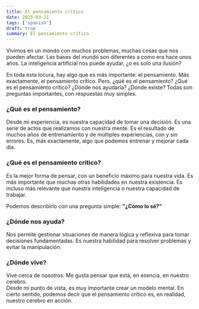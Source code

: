 ```yaml
---
title: El pensamiento crítico
date: 2025-03-21
tags: ['spanish']
draft: true
summary: El pensamiento crítico
---
```


Vivimos en un mondo con muchos problemas, muchas cosas que nos pueden afectar.
Las bases del mundo son diferentes a como era hace unos años. La inteligencia artificial nos puede ayudar, ¿o es solo una ilusión?

En toda esta locura, hay algo que es más importante: el pensamiento. Más exactamente, el pensamiento crítico. Pero, ¿qué es el pensamiento? ¿Qué es el pensamiento crítico? ¿Dónde nos ayudaría? ¿Dónde existe? Todas son preguntas importantes, con respuestas muy simples.

### ¿Qué es el pensamiento?

Desde mi experiencia, es nuestra capacidad de tomar una decisión. Es una serie de actos que realizamos con nuestra mente. Es el resultado de muchos años de entrenamiento y de múltiples experiencias, con y sin errores. Es, más exactamente, algo que podemos entrenar y mejorar cada día.

### ¿Qué es el pensamiento crítico?

Es la mejor forma de pensar, con un beneficio máximo para nuestra vida. Es más importante que muchas otras habilidades en nuestra existencia. Es incluso más relevante que nuestra inteligencia o nuestra capacidad de trabajar.

Podemos describirlo con una pregunta simple: **"¿Cómo lo sé?"**

### ¿Dónde nos ayuda?

Nos permite gestionar situaciones de manera lógica y reflexiva para tomar decisiones fundamentadas. Es nuestra habilidad para resolver problemas y evitar la manipulación.

### ¿Dónde vive?

Vive cerca de nosotros. Me gusta pensar que está, en esencia, en nuestro cerebro.  
Desde mi punto de vista, es muy importante crear un modelo mental. En cierto sentido, podemos decir que el pensamiento crítico es, en realidad, nuestro cerebro en acción.
